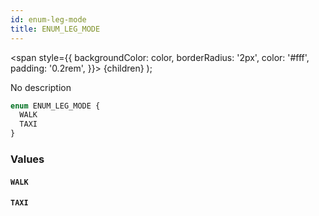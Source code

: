 ```yaml
---
id: enum-leg-mode
title: ENUM_LEG_MODE
---
```


<span
style={{
      backgroundColor: color,
      borderRadius: '2px',
      color: '#fff',
      padding: '0.2rem',
    }}>
{children}
</span>
);

No description

```graphql
enum ENUM_LEG_MODE {
  WALK
  TAXI
}
```

### Values

#### `WALK`

#### `TAXI`
